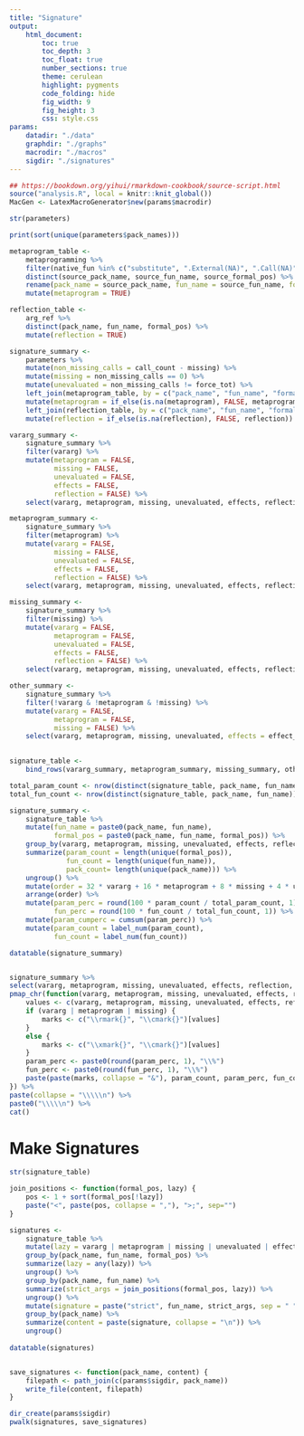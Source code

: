 ```yaml
---
title: "Signature"
output:
    html_document:
        toc: true
        toc_depth: 3
        toc_float: true
        number_sections: true
        theme: cerulean
        highlight: pygments
        code_folding: hide
        fig_width: 9
        fig_height: 3
        css: style.css
params:
    datadir: "./data"
    graphdir: "./graphs"
    macrodir: "./macros"
    sigdir: "./signatures"
---
```


```r
## https://bookdown.org/yihui/rmarkdown-cookbook/source-script.html
source("analysis.R", local = knitr::knit_global())
MacGen <- LatexMacroGenerator$new(params$macrodir)
```

```r

str(parameters)

print(sort(unique(parameters$pack_names)))

metaprogram_table <-
    metaprogramming %>%
    filter(native_fun %in% c("substitute", ".External(NA)", ".Call(NA)")) %>%
    distinct(source_pack_name, source_fun_name, source_formal_pos) %>%
    rename(pack_name = source_pack_name, fun_name = source_fun_name, formal_pos = source_formal_pos) %>%
    mutate(metaprogram = TRUE)

reflection_table <- 
    arg_ref %>%
    distinct(pack_name, fun_name, formal_pos) %>%
    mutate(reflection = TRUE)

signature_summary <-
    parameters %>%
    mutate(non_missing_calls = call_count - missing) %>%
    mutate(missing = non_missing_calls == 0) %>%
    mutate(unevaluated = non_missing_calls != force_tot) %>%
    left_join(metaprogram_table, by = c("pack_name", "fun_name", "formal_pos")) %>%
    mutate(metaprogram = if_else(is.na(metaprogram), FALSE, metaprogram)) %>%
    left_join(reflection_table, by = c("pack_name", "fun_name", "formal_pos")) %>%
    mutate(reflection = if_else(is.na(reflection), FALSE, reflection))

vararg_summary <-
    signature_summary %>%
    filter(vararg) %>%
    mutate(metaprogram = FALSE,
           missing = FALSE,
           unevaluated = FALSE,
           effects = FALSE,
           reflection = FALSE) %>%
    select(vararg, metaprogram, missing, unevaluated, effects, reflection, pack_name, fun_name, formal_pos)

metaprogram_summary <-
    signature_summary %>%
    filter(metaprogram) %>%
    mutate(vararg = FALSE,
           missing = FALSE,
           unevaluated = FALSE,
           effects = FALSE,
           reflection = FALSE) %>%
    select(vararg, metaprogram, missing, unevaluated, effects, reflection, pack_name, fun_name, formal_pos)

missing_summary <-
    signature_summary %>%
    filter(missing) %>%
    mutate(vararg = FALSE,
           metaprogram = FALSE,
           unevaluated = FALSE,
           effects = FALSE,
           reflection = FALSE) %>%
    select(vararg, metaprogram, missing, unevaluated, effects, reflection, pack_name, fun_name, formal_pos)

other_summary <-
    signature_summary %>%
    filter(!vararg & !metaprogram & !missing) %>%
    mutate(vararg = FALSE,
           metaprogram = FALSE,
           missing = FALSE) %>%
    select(vararg, metaprogram, missing, unevaluated, effects = effect_lazy, reflection, pack_name, fun_name, formal_pos)
    

signature_table <-
    bind_rows(vararg_summary, metaprogram_summary, missing_summary, other_summary)

total_param_count <- nrow(distinct(signature_table, pack_name, fun_name, formal_pos))
total_fun_count <- nrow(distinct(signature_table, pack_name, fun_name))

signature_summary <-
    signature_table %>%
    mutate(fun_name = paste0(pack_name, fun_name),
           formal_pos = paste0(pack_name, fun_name, formal_pos)) %>%
    group_by(vararg, metaprogram, missing, unevaluated, effects, reflection) %>%
    summarize(param_count = length(unique(formal_pos)),
              fun_count = length(unique(fun_name)),
              pack_count= length(unique(pack_name))) %>%
    ungroup() %>%
    mutate(order = 32 * vararg + 16 * metaprogram + 8 * missing + 4 * unevaluated + 2 * effects + 1 * reflection) %>%
    arrange(order) %>%
    mutate(param_perc = round(100 * param_count / total_param_count, 1),
           fun_perc = round(100 * fun_count / total_fun_count, 1)) %>%
    mutate(param_cumperc = cumsum(param_perc)) %>%
    mutate(param_count = label_num(param_count),
           fun_count = label_num(fun_count))

datatable(signature_summary)


signature_summary %>%
select(vararg, metaprogram, missing, unevaluated, effects, reflection, param_count, param_perc, fun_count, fun_perc, pack_count) %>%
pmap_chr(function(vararg, metaprogram, missing, unevaluated, effects, reflection, param_count, param_perc, fun_count, fun_perc, pack_count) {
    values <- c(vararg, metaprogram, missing, unevaluated, effects, reflection) + 1
    if (vararg | metaprogram | missing) {
        marks <- c("\\rmark{}", "\\cmark{}")[values]
    }
    else {
        marks <- c("\\xmark{}", "\\cmark{}")[values]
    }
    param_perc <- paste0(round(param_perc, 1), "\\%")
    fun_perc <- paste0(round(fun_perc, 1), "\\%")
    paste(paste(marks, collapse = "&"), param_count, param_perc, fun_count, fun_perc, pack_count, sep = "&")
}) %>%
paste(collapse = "\\\\\n") %>%
paste0("\\\\\n") %>%
cat()
```

# Make Signatures

```r
str(signature_table)

join_positions <- function(formal_pos, lazy) {
    pos <- 1 + sort(formal_pos[!lazy])
    paste("<", paste(pos, collapse = ","), ">;", sep="")
}

signatures <-
    signature_table %>%
    mutate(lazy = vararg | metaprogram | missing | unevaluated | effects | reflection) %>%
    group_by(pack_name, fun_name, formal_pos) %>%
    summarize(lazy = any(lazy)) %>%
    ungroup() %>%
    group_by(pack_name, fun_name) %>%
    summarize(strict_args = join_positions(formal_pos, lazy)) %>%
    ungroup() %>%
    mutate(signature = paste("strict", fun_name, strict_args, sep = " ")) %>%
    group_by(pack_name) %>%
    summarize(content = paste(signature, collapse = "\n")) %>%
    ungroup()
    
datatable(signatures)


save_signatures <- function(pack_name, content) {
    filepath <- path_join(c(params$sigdir, pack_name))
    write_file(content, filepath)
}

dir_create(params$sigdir)
pwalk(signatures, save_signatures)
```
